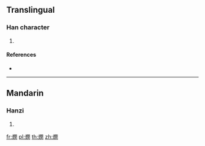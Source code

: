 {{character info/new}}
==Translingual==

===Han character===
{{Han char|rn=86|rad=火|as=12|sn=16|four=97820|canj=FANK}}

# {{defn|Han|sort=火12}}

====References====
* {{Han ref|kx=0683.190|dkj=19432|hdz=32238.060|uh=71D8|ud=29144|bh=EA54|bd=59988}}

----

==Mandarin==

===Hanzi===
{{cmn-hanzi|pin=[[měi]] ([[mei3]])|wg=mei<sup>3</sup>}}

# {{defn|lang=cmn|sort=火12}}

[[fr:燘]]
[[pl:燘]]
[[th:燘]]
[[zh:燘]]